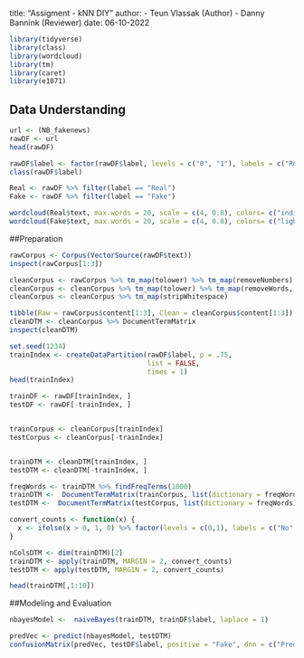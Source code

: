 title: "Assigment - kNN DIY"
author:
  - Teun Vlassak (Author)
  - Danny Bannink (Reviewer)
date: 06-10-2022

```{r}
library(tidyverse)
library(class)
library(wordcloud)
library(tm)
library(caret)
library(e1071)
```

## Data Understanding

```{r}
url <- (NB_fakenews)
rawDF <- url
head(rawDF)
```


```{r}
rawDF$label <- factor(rawDF$label, levels = c("0", "1"), labels = c("Real", "Fake")) %>% factor %>% relevel("Fake")
class(rawDF$label)
```

```{r}
Real <- rawDF %>% filter(label == "Real")
Fake <- rawDF %>% filter(label == "Fake")

wordcloud(Real$text, max.words = 20, scale = c(4, 0.8), colors= c("indianred1","indianred2","indianred3","indianred"))
wordcloud(Fake$text, max.words = 20, scale = c(4, 0.8), colors= c("lightsteelblue1","lightsteelblue2","lightsteelblue3","lightsteelblue"))
```


##Preparation
```{r}
rawCorpus <- Corpus(VectorSource(rawDF$text))
inspect(rawCorpus[1:3])

cleanCorpus <- rawCorpus %>% tm_map(tolower) %>% tm_map(removeNumbers)
cleanCorpus <- cleanCorpus %>% tm_map(tolower) %>% tm_map(removeWords, stopwords()) %>% tm_map(removePunctuation)
cleanCorpus <- cleanCorpus %>% tm_map(stripWhitespace)

```
```{r}
tibble(Raw = rawCorpus$content[1:3], Clean = cleanCorpus$content[1:3])
cleanDTM <- cleanCorpus %>% DocumentTermMatrix
inspect(cleanDTM)
```

```{r}
set.seed(1234)
trainIndex <- createDataPartition(rawDF$label, p = .75, 
                                  list = FALSE, 
                                  times = 1)
head(trainIndex)
```

```{r}
trainDF <- rawDF[trainIndex, ]
testDF <- rawDF[-trainIndex, ]


trainCorpus <- cleanCorpus[trainIndex]
testCorpus <- cleanCorpus[-trainIndex]


trainDTM <- cleanDTM[trainIndex, ]
testDTM <- cleanDTM[-trainIndex, ]
```

```{r}
freqWords <- trainDTM %>% findFreqTerms(1000)
trainDTM <-  DocumentTermMatrix(trainCorpus, list(dictionary = freqWords))
testDTM <-  DocumentTermMatrix(testCorpus, list(dictionary = freqWords))
```

```{r}
convert_counts <- function(x) {
  x <- ifelse(x > 0, 1, 0) %>% factor(levels = c(0,1), labels = c("No", "Yes"))
}

nColsDTM <- dim(trainDTM)[2]
trainDTM <- apply(trainDTM, MARGIN = 2, convert_counts)
testDTM <- apply(testDTM, MARGIN = 2, convert_counts)

head(trainDTM[,1:10])
```

##Modeling and Evaluation
```{r}
nbayesModel <-  naiveBayes(trainDTM, trainDF$label, laplace = 1)
```

```{r}
predVec <- predict(nbayesModel, testDTM)
confusionMatrix(predVec, testDF$label, positive = "Fake", dnn = c("Prediction", "True"))
```
